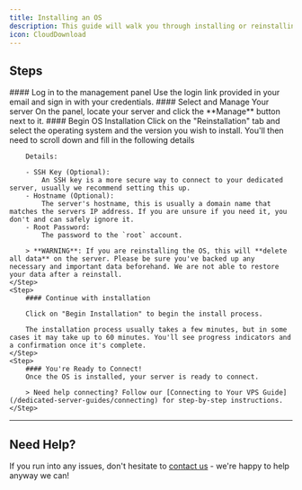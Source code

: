 ```yaml
---
title: Installing an OS
description: This guide will walk you through installing or reinstalling the operating system on your dedicated server.
icon: CloudDownload
---
```



## Steps

<Steps>
    <Step>
        #### Log in to the management panel  
        Use the login link provided in your email and sign in with your credentials.
    </Step>
    <Step>
        #### Select and Manage Your server  
        On the panel, locate your server and click the **Manage** button next to it.
    </Step>
    <Step>
        #### Begin OS Installation  
        Click on the "Reinstallation" tab and select the operating system and the version you wish to install. You'll then need to scroll down and fill in the following details

        Details:

        - SSH Key (Optional):
            An SSH key is a more secure way to connect to your dedicated server, usually we recommend setting this up.
        - Hostname (Optional):
            The server's hostname, this is usually a domain name that matches the servers IP address. If you are unsure if you need it, you don't and can safely ignore it.
        - Root Password:
            The password to the `root` account.

        > **WARNING**: If you are reinstalling the OS, this will **delete all data** on the server. Please be sure you've backed up any necessary and important data beforehand. We are not able to restore your data after a reinstall.
    </Step>
    <Step>
        #### Continue with installation

        Click on "Begin Installation" to begin the install process.

        The installation process usually takes a few minutes, but in some cases it may take up to 60 minutes. You'll see progress indicators and a confirmation once it's complete.
    </Step>
    <Step>
        #### You're Ready to Connect!  
        Once the OS is installed, your server is ready to connect.  

        > Need help connecting? Follow our [Connecting to Your VPS Guide](/dedicated-server-guides/connecting) for step-by-step instructions.
    </Step>
</Steps>

---

## Need Help?

If you run into any issues, don't hesitate to [contact us](https://prism-host.com/contact) - we're happy to help anyway we can!